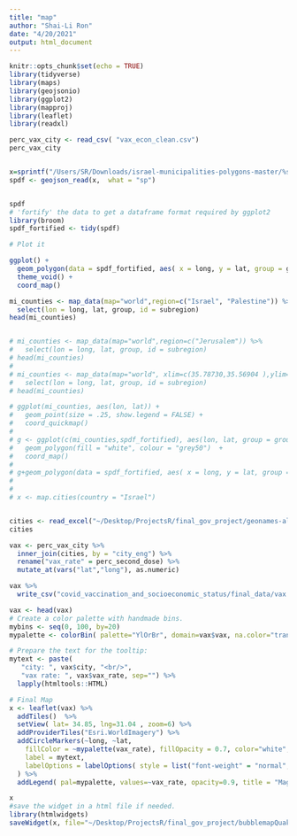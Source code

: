 ```yaml
---
title: "map"
author: "Shai-Li Ron"
date: "4/20/2021"
output: html_document
---
```


```r
knitr::opts_chunk$set(echo = TRUE)
library(tidyverse)
library(maps)
library(geojsonio)
library(ggplot2)
library(mapproj)
library(leaflet)
library(readxl)
```

```r

perc_vax_city <- read_csv( "vax_econ_clean.csv") 
perc_vax_city


x=sprintf("/Users/SR/Downloads/israel-municipalities-polygons-master/%s/%s.geojson", "abu_gosh", "abu_gosh")
spdf <- geojson_read(x,  what = "sp")


spdf
# 'fortify' the data to get a dataframe format required by ggplot2
library(broom)
spdf_fortified <- tidy(spdf)

# Plot it

ggplot() +
  geom_polygon(data = spdf_fortified, aes( x = long, y = lat, group = group), fill="#69b3a2", color="white") +
  theme_void() +
  coord_map()

mi_counties <- map_data(map="world",region=c("Israel", "Palestine")) %>% 
  select(lon = long, lat, group, id = subregion)
head(mi_counties)


# mi_counties <- map_data(map="world",region=c("Jerusalem")) %>% 
#   select(lon = long, lat, group, id = subregion)
# head(mi_counties)
# 
# mi_counties <- map_data(map="world", xlim=c(35.78730,35.56904	),ylim=c(32.73491	,32.61987)) %>% 
#   select(lon = long, lat, group, id = subregion)
# head(mi_counties)

# ggplot(mi_counties, aes(lon, lat)) + 
#   geom_point(size = .25, show.legend = FALSE) +
#   coord_quickmap()
# 
# g <- ggplot(c(mi_counties,spdf_fortified), aes(lon, lat, group = group)) +
#   geom_polygon(fill = "white", colour = "grey50")  +
#   coord_map()
#   
# g+geom_polygon(data = spdf_fortified, aes( x = long, y = lat, group = group), fill="#69b3a2", color="white")
# 
# 
# x <- map.cities(country = "Israel")



```

```r

cities <- read_excel("~/Desktop/ProjectsR/final_gov_project/geonames-all-cities-with-a-population-1000.xls")
cities

vax <- perc_vax_city %>% 
  inner_join(cities, by = "city_eng") %>% 
  rename("vax_rate" = perc_second_dose) %>% 
  mutate_at(vars("lat","long"), as.numeric) 

vax %>% 
  write_csv("covid_vaccination_and_socioeconomic_status/final_data/vax.csv")

vax <- head(vax)
# Create a color palette with handmade bins.
mybins <- seq(0, 100, by=20)
mypalette <- colorBin( palette="YlOrBr", domain=vax$vax, na.color="transparent", bins=mybins)

# Prepare the text for the tooltip:
mytext <- paste(
   "city: ", vax$city, "<br/>", 
   "vax rate: ", vax$vax_rate, sep="") %>%
  lapply(htmltools::HTML)

# Final Map
x <- leaflet(vax) %>% 
  addTiles()  %>% 
  setView( lat= 34.85, lng=31.04 , zoom=6) %>%
  addProviderTiles("Esri.WorldImagery") %>%
  addCircleMarkers(~long, ~lat, 
    fillColor = ~mypalette(vax_rate), fillOpacity = 0.7, color="white", radius=~vax_rate/10, stroke=FALSE,
    label = mytext,
    labelOptions = labelOptions( style = list("font-weight" = "normal", padding = "3px 8px"), textsize = "13px", direction = "auto")
  ) %>%
  addLegend( pal=mypalette, values=~vax_rate, opacity=0.9, title = "Magnitude", position = "bottomright" )

x 
#save the widget in a html file if needed.
library(htmlwidgets)
saveWidget(x, file="~/Desktop/ProjectsR/final_gov_project/bubblemapQuakes.html")


```

